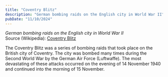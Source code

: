 ```yaml
---
title: "Coventry Blitz"
description: "German bombing raids on the English city in World War II"
pubDate: "11/10/2024"
---
```


*German bombing raids on the English city in World War II*  
Source (Wikipedia): [Coventry Blitz][1]

The Coventry Blitz was a series of bombing raids that took place on the British city of Coventry. The city was bombed many times during the Second World War by the German Air Force (Luftwaffe). The most devastating of these attacks occurred on the evening of 14 November 1940 and continued into the morning of 15 November.

[1]: https://en.wikipedia.org/wiki/Coventry_Blitz
